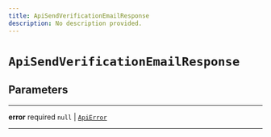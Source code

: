 ```yaml
---
title: ApiSendVerificationEmailResponse
description: No description provided.
---
```


# `ApiSendVerificationEmailResponse`

## Parameters

---

**error** <span className="optional-status">required</span> `null` | [`ApiError`](../types/api-error)

---
